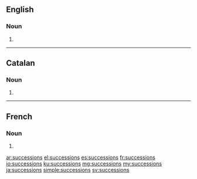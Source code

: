 ==English==

===Noun===
{{head|en|noun plural form}}

# {{plural of|succession|lang=en}}

----

==Catalan==

===Noun===
{{ca-noun-form}}

# {{plural of|successió|lang=ca}}

----

==French==

===Noun===
{{head|fr|noun plural form|g=f}}

# {{plural of|succession|lang=fr}}

[[ar:successions]]
[[el:successions]]
[[es:successions]]
[[fr:successions]]
[[io:successions]]
[[ku:successions]]
[[mg:successions]]
[[my:successions]]
[[ja:successions]]
[[simple:successions]]
[[sv:successions]]